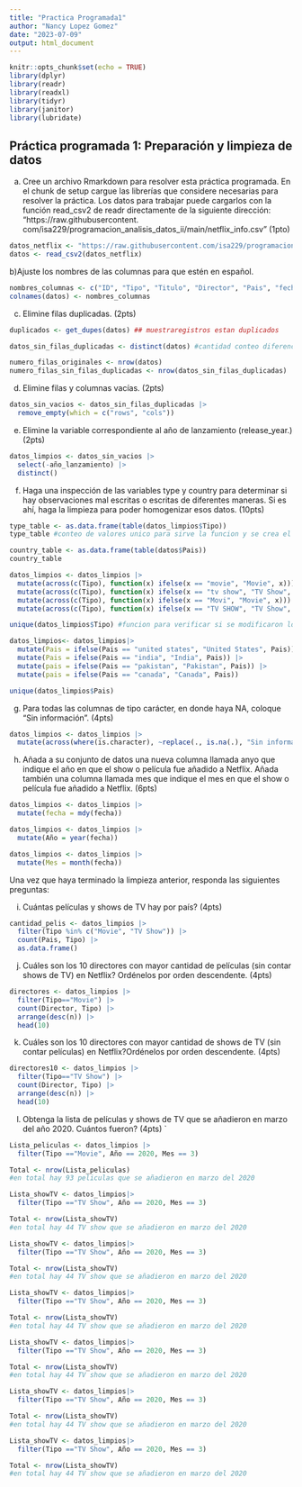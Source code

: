 ```yaml
---
title: "Practica Programada1"
author: "Nancy Lopez Gomez"
date: "2023-07-09"
output: html_document
---
```


```r
knitr::opts_chunk$set(echo = TRUE)
library(dplyr)
library(readr)
library(readxl)
library(tidyr)
library(janitor) 
library(lubridate) 
```
## Práctica programada 1: Preparación y limpieza de datos

a. Cree un archivo Rmarkdown para resolver esta práctica programada. En el chunk de setup cargue las
librerías que considere necesarias para resolver la práctica. Los datos para trabajar puede cargarlos con
la función read_csv2 de readr directamente de la siguiente dirección: “https://raw.githubusercontent.
com/isa229/programacion_analisis_datos_ii/main/netflix_info.csv” (1pto)

```r
datos_netflix <- "https://raw.githubusercontent.com/isa229/programacion_analisis_datos_ii/main/netflix_info.csv"
datos <- read_csv2(datos_netflix)
```

b)Ajuste los nombres de las columnas para que estén en español. 

```r
nombres_columnas <- c("ID", "Tipo", "Titulo", "Director", "Pais", "fecha", "año_lanzamiento", "calificacion", "Duracion", "Categoria")
colnames(datos) <- nombres_columnas
```

c. Elimine filas duplicadas. (2pts)
```r
duplicados <- get_dupes(datos) ## muestraregistros estan duplicados
```

```r
datos_sin_filas_duplicadas <- distinct(datos) #cantidad conteo diferenciado
```
```r
numero_filas_originales <- nrow(datos)
numero_filas_sin_filas_duplicadas <- nrow(datos_sin_filas_duplicadas)
```

d. Elimine filas y columnas vacías. (2pts)

```r
datos_sin_vacios <- datos_sin_filas_duplicadas |> 
  remove_empty(which = c("rows", "cols"))
```

e. Elimine la variable correspondiente al año de lanzamiento (release_year.) (2pts)

```r
datos_limpios <- datos_sin_vacios |> 
  select(-año_lanzamiento) |> 
  distinct()
```

f. Haga una inspección de las variables type y country para determinar si hay observaciones mal escritas o escritas de diferentes maneras. Si es ahí, haga la limpieza para poder homogenizar esos datos. (10pts)

```r
type_table <- as.data.frame(table(datos_limpios$Tipo))
type_table #conteo de valores unico para sirve la funcion y se crea el dataframe
```
```r
country_table <- as.data.frame(table(datos$Pais))
country_table 
```

```r
datos_limpios <- datos_limpios |>
  mutate(across(c(Tipo), function(x) ifelse(x == "movie", "Movie", x))) |>
  mutate(across(c(Tipo), function(x) ifelse(x == "tv show", "TV Show", x))) |>
  mutate(across(c(Tipo), function(x) ifelse(x == "Movi", "Movie", x))) |> 
  mutate(across(c(Tipo), function(x) ifelse(x == "TV SHOW", "TV Show", x)))
```

```r
unique(datos_limpios$Tipo) #funcion para verificar si se modificaron los cambios de las variables
```

```r
datos_limpios<- datos_limpios|>
  mutate(Pais = ifelse(Pais == "united states", "United States", Pais)) |> 
  mutate(Pais = ifelse(Pais == "india", "India", Pais)) |> 
  mutate(pais = ifelse(Pais == "pakistan", "Pakistan", Pais)) |> 
  mutate(pais = ifelse(Pais == "canada", "Canada", Pais))
```

```r
unique(datos_limpios$Pais)
```
g. Para todas las columnas de tipo carácter, en donde haya NA, coloque “Sin información”. (4pts)

```r
datos_limpios <- datos_limpios |> 
  mutate(across(where(is.character), ~replace(., is.na(.), "Sin información")))
```
h. Añada a su conjunto de datos una nueva columna llamada anyo que indique el año en que el show o película fue añadido a Netflix. Añada también una columna llamada mes que indique el mes en que el show o película fue añadido a Netflix. (6pts)

```r
datos_limpios <- datos_limpios |> 
  mutate(fecha = mdy(fecha))

datos_limpios <- datos_limpios |>                              
  mutate(Año = year(fecha))

datos_limpios <- datos_limpios |>                              
  mutate(Mes = month(fecha))
```

Una vez que haya terminado la limpieza anterior, responda las siguientes preguntas:

i. Cuántas películas y shows de TV hay por país? (4pts)

```r
cantidad_pelis <- datos_limpios |> 
  filter(Tipo %in% c("Movie", "TV Show")) |> 
  count(Pais, Tipo) |> 
  as.data.frame()
```


j. Cuáles son los 10 directores con mayor cantidad de películas (sin contar shows de TV) en Netflix?
Ordénelos por orden descendente. (4pts)

```r
directores <- datos_limpios |>
  filter(Tipo=="Movie") |>
  count(Director, Tipo) |>
  arrange(desc(n)) |> 
  head(10)
```
k. Cuáles son los 10 directores con mayor cantidad de shows de TV (sin contar películas) en Netflix?Ordénelos por orden descendente. (4pts)

```r
directores10 <- datos_limpios |>
  filter(Tipo=="TV Show") |>
  count(Director, Tipo) |>
  arrange(desc(n)) |> 
  head(10)
```
l. Obtenga la lista de películas y shows de TV que se añadieron en marzo del año 2020. Cuántos fueron?
(4pts)
`

```r
Lista_peliculas <- datos_limpios |>
  filter(Tipo =="Movie", Año == 2020, Mes == 3)

Total <- nrow(Lista_peliculas)
#en total hay 93 peliculas que se añadieron en marzo del 2020
```

```r
Lista_showTV <- datos_limpios|>
  filter(Tipo =="TV Show", Año == 2020, Mes == 3)

Total <- nrow(Lista_showTV)
#en total hay 44 TV show que se añadieron en marzo del 2020
```

```r
Lista_showTV <- datos_limpios|>
  filter(Tipo =="TV Show", Año == 2020, Mes == 3)

Total <- nrow(Lista_showTV)
#en total hay 44 TV show que se añadieron en marzo del 2020
```
```r
Lista_showTV <- datos_limpios|>
  filter(Tipo =="TV Show", Año == 2020, Mes == 3)

Total <- nrow(Lista_showTV)
#en total hay 44 TV show que se añadieron en marzo del 2020
```

```r
Lista_showTV <- datos_limpios|>
  filter(Tipo =="TV Show", Año == 2020, Mes == 3)

Total <- nrow(Lista_showTV)
#en total hay 44 TV show que se añadieron en marzo del 2020
```

```r
Lista_showTV <- datos_limpios|>
  filter(Tipo =="TV Show", Año == 2020, Mes == 3)

Total <- nrow(Lista_showTV)
#en total hay 44 TV show que se añadieron en marzo del 2020
```
```r
Lista_showTV <- datos_limpios|>
  filter(Tipo =="TV Show", Año == 2020, Mes == 3)

Total <- nrow(Lista_showTV)
#en total hay 44 TV show que se añadieron en marzo del 2020
```

